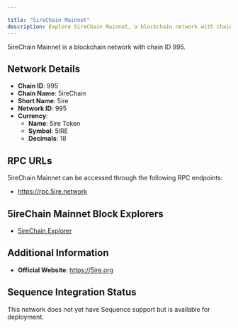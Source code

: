 ```yaml
---

title: "5ireChain Mainnet"
description: Explore 5ireChain Mainnet, a blockchain network with chain ID 995. Learn about its native currency, 5ire Token, and how to interact with the network.
---
```




5ireChain Mainnet is a blockchain network with chain ID 995.

## Network Details

- **Chain ID**: 995
- **Chain Name**: 5ireChain
- **Short Name**: 5ire
- **Network ID**: 995
- **Currency**: 
  - **Name**: 5ire Token
  - **Symbol**: 5IRE
  - **Decimals**: 18

## RPC URLs

5ireChain Mainnet can be accessed through the following RPC endpoints:

- https://rpc.5ire.network

## 5ireChain Mainnet Block Explorers

- [5ireChain Explorer](https://5irescan.io)

## Additional Information

- **Official Website**: https://5ire.org

## Sequence Integration Status

This network does not yet have Sequence support but is available for deployment.

